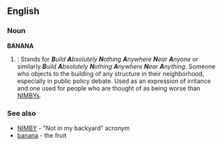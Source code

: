 ==English==

===Noun===
'''BANANA'''
# {{acronym}}: Stands for '' '''B'''uild '''A'''bsolutely '''N'''othing '''A'''nywhere '''N'''ear '''A'''nyone '' or similarly '' '''B'''uild '''A'''bsolutely '''N'''othing '''A'''nywhere '''N'''ear '''A'''nything ''. Someone who objects to the building of any structure in their neighborhood, especially in public policy debate. Used as an expression of irritance and one used for people who are thought of as being worse than [[NIMBY]]s.

===See also===
*[[NIMBY]] - "Not in my backyard" acronym
*[[banana]] - the fruit